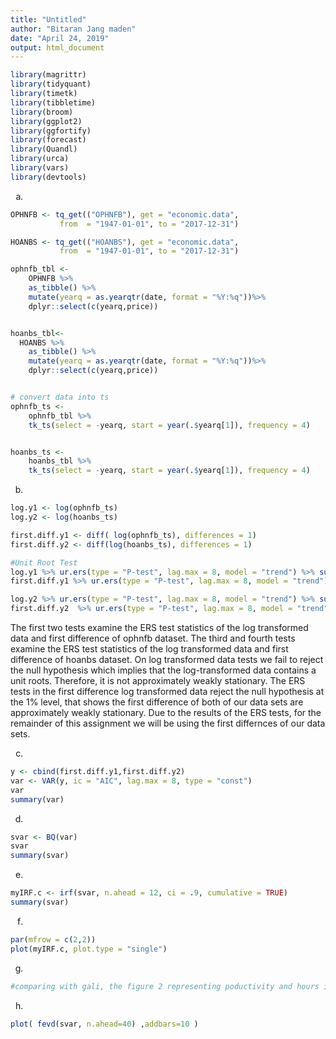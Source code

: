---
title: "Untitled"
author: "Bitaran Jang maden"
date: "April 24, 2019"
output: html_document
---

```{r warning=FALSE, message=FALSE}
library(magrittr)
library(tidyquant)
library(timetk)
library(tibbletime)
library(broom)
library(ggplot2)
library(ggfortify)
library(forecast)
library(Quandl)
library(urca)
library(vars)
library(devtools)
```
a)
```{r cars}
OPHNFB <- tq_get(("OPHNFB"), get = "economic.data",
           from  = "1947-01-01", to = "2017-12-31")

HOANBS <- tq_get(("HOANBS"), get = "economic.data",
           from  = "1947-01-01", to = "2017-12-31")

ophnfb_tbl <-
    OPHNFB %>%
    as_tibble() %>%
    mutate(yearq = as.yearqtr(date, format = "%Y:%q"))%>%
    dplyr::select(c(yearq,price))


hoanbs_tbl<-
  HOANBS %>%
    as_tibble() %>%
    mutate(yearq = as.yearqtr(date, format = "%Y:%q"))%>%
    dplyr::select(c(yearq,price))


# convert data into ts
ophnfb_ts <-
    ophnfb_tbl %>%
    tk_ts(select = -yearq, start = year(.$yearq[1]), frequency = 4)


hoanbs_ts <-
    hoanbs_tbl %>%
    tk_ts(select = -yearq, start = year(.$yearq[1]), frequency = 4)
```

b)

```{r}


log.y1 <- log(ophnfb_ts)
log.y2 <- log(hoanbs_ts)

first.diff.y1 <- diff( log(ophnfb_ts), differences = 1)
first.diff.y2 <- diff(log(hoanbs_ts), differences = 1)

#Unit Root Test
log.y1 %>% ur.ers(type = "P-test", lag.max = 8, model = "trend") %>% summary()
first.diff.y1 %>% ur.ers(type = "P-test", lag.max = 8, model = "trend") %>% summary()

log.y2 %>% ur.ers(type = "P-test", lag.max = 8, model = "trend") %>% summary()
first.diff.y2  %>% ur.ers(type = "P-test", lag.max = 8, model = "trend") %>% summary()

```
The first two tests examine the ERS test statistics of the log transformed data and first difference of ophnfb dataset. The third and fourth tests examine the ERS test statistics of the log transformed data and first difference of hoanbs dataset. On log transformed data tests we fail to reject the null hypothesis which implies that the log-transformed data contains a unit roots. Therefore, it is not approximately weakly stationary. The ERS tests in the first difference log transformed data reject the null hypothesis at the 1% level, that shows the first difference of both of our data sets are approximately weakly stationary. Due to the results of the ERS tests, for the remainder of this assignment we will be using the first differnces of our data sets.


c)
```{r}
y <- cbind(first.diff.y1,first.diff.y2)
var <- VAR(y, ic = "AIC", lag.max = 8, type = "const")
var
summary(var)


```


d)
```{r}

svar <- BQ(var)
svar
summary(svar)
```
e)
```{r}
myIRF.c <- irf(svar, n.ahead = 12, ci = .9, cumulative = TRUE)
summary(svar)

```

f)


```{r, fig.width=10, fig.height=8}
par(mfrow = c(2,2))
plot(myIRF.c, plot.type = "single")
```
g)

```{r}
#comparing with gali, the figure 2 representing poductivity and hours is similar to the response functions found in this analysis.
```
h)
```{r, fig.width=10, fig.height=8}
plot( fevd(svar, n.ahead=40) ,addbars=10 )
```

